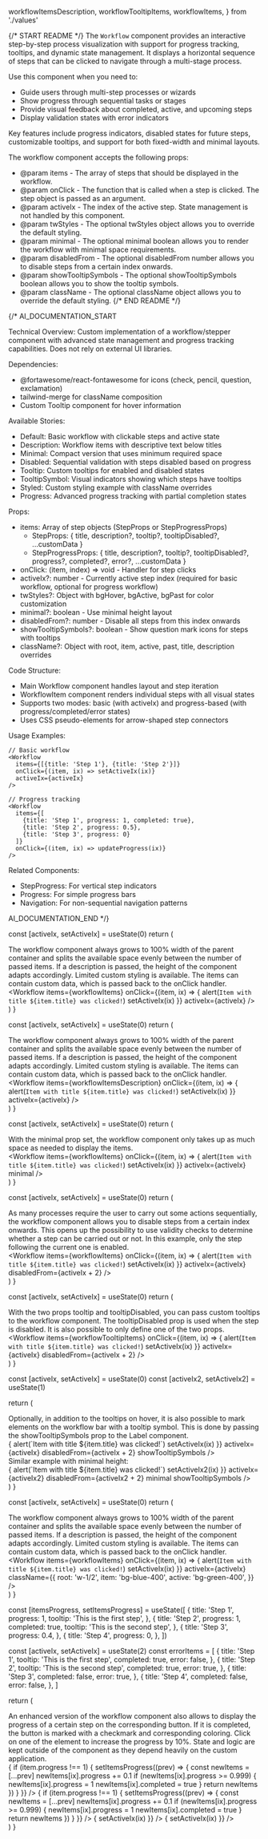   workflowItemsDescription,
  workflowTooltipItems,
  workflowItems,
} from './values'

{/* START README */}
The `Workflow` component provides an interactive step-by-step process visualization with support for progress tracking, tooltips, and dynamic state management. It displays a horizontal sequence of steps that can be clicked to navigate through a multi-stage process.

Use this component when you need to:

- Guide users through multi-step processes or wizards
- Show progress through sequential tasks or stages
- Provide visual feedback about completed, active, and upcoming steps
- Display validation states with error indicators

Key features include progress indicators, disabled states for future steps, customizable tooltips, and support for both fixed-width and minimal layouts.

The workflow component accepts the following props:

- @param items - The array of steps that should be displayed in the workflow.
- @param onClick - The function that is called when a step is clicked. The step object is passed as an argument.
- @param activeIx - The index of the active step. State management is not handled by this component.
- @param twStyles - The optional twStyles object allows you to override the default styling.
- @param minimal - The optional minimal boolean allows you to render the workflow with minimal space requirements.
- @param disabledFrom - The optional disabledFrom number allows you to disable steps from a certain index onwards.
- @param showTooltipSymbols - The optional showTooltipSymbols boolean allows you to show the tooltip symbols.
- @param className - The optional className object allows you to override the default styling.
  {/* END README */}

{/*
AI_DOCUMENTATION_START

Technical Overview: Custom implementation of a workflow/stepper component with advanced state management and progress tracking capabilities. Does not rely on external UI libraries.

Dependencies:

- @fortawesome/react-fontawesome for icons (check, pencil, question, exclamation)
- tailwind-merge for className composition
- Custom Tooltip component for hover information

Available Stories:

- Default: Basic workflow with clickable steps and active state
- Description: Workflow items with descriptive text below titles
- Minimal: Compact version that uses minimum required space
- Disabled: Sequential validation with steps disabled based on progress
- Tooltip: Custom tooltips for enabled and disabled states
- TooltipSymbol: Visual indicators showing which steps have tooltips
- Styled: Custom styling example with className overrides
- Progress: Advanced progress tracking with partial completion states

Props:

- items: Array of step objects (StepProps or StepProgressProps)
  - StepProps: { title, description?, tooltip?, tooltipDisabled?, ...customData }
  - StepProgressProps: { title, description?, tooltip?, tooltipDisabled?, progress?, completed?, error?, ...customData }
- onClick: (item, index) => void - Handler for step clicks
- activeIx?: number - Currently active step index (required for basic workflow, optional for progress workflow)
- twStyles?: Object with bgHover, bgActive, bgPast for color customization
- minimal?: boolean - Use minimal height layout
- disabledFrom?: number - Disable all steps from this index onwards
- showTooltipSymbols?: boolean - Show question mark icons for steps with tooltips
- className?: Object with root, item, active, past, title, description overrides

Code Structure:

- Main Workflow component handles layout and step iteration
- WorkflowItem component renders individual steps with all visual states
- Supports two modes: basic (with activeIx) and progress-based (with progress/completed/error states)
- Uses CSS pseudo-elements for arrow-shaped step connectors

Usage Examples:

```tsx
// Basic workflow
<Workflow
  items={[{title: 'Step 1'}, {title: 'Step 2'}]}
  onClick={(item, ix) => setActiveIx(ix)}
  activeIx={activeIx}
/>

// Progress tracking
<Workflow
  items={[
    {title: 'Step 1', progress: 1, completed: true},
    {title: 'Step 2', progress: 0.5},
    {title: 'Step 3', progress: 0}
  ]}
  onClick={(item, ix) => updateProgress(ix)}
/>
```

Related Components:

- StepProgress: For vertical step indicators
- Progress: For simple progress bars
- Navigation: For non-sequential navigation patterns

AI_DOCUMENTATION_END
*/}

  const [activeIx, setActiveIx] = useState(0)
  return (
    <div className="w-full">
      <div>
        The workflow component always grows to 100% width of the parent
        container and splits the available space evenly between the number of
        passed items. If a description is passed, the height of the component
        adapts accordingly. Limited custom styling is available. The items can
        contain custom data, which is passed back to the onClick handler.
      </div>
      <Workflow
        items={workflowItems}
        onClick={(item, ix) => {
          alert(`Item with title ${item.title} was clicked!`)
          setActiveIx(ix)
        }}
        activeIx={activeIx}
      />
    </div>
  )
}

  const [activeIx, setActiveIx] = useState(0)
  return (
    <div className="w-full">
      <div>
        The workflow component always grows to 100% width of the parent
        container and splits the available space evenly between the number of
        passed items. If a description is passed, the height of the component
        adapts accordingly. Limited custom styling is available. The items can
        contain custom data, which is passed back to the onClick handler.
      </div>
      <Workflow
        items={workflowItemsDescription}
        onClick={(item, ix) => {
          alert(`Item with title ${item.title} was clicked!`)
          setActiveIx(ix)
        }}
        activeIx={activeIx}
      />
    </div>
  )
}

  const [activeIx, setActiveIx] = useState(0)
  return (
    <div className="w-full">
      <div>
        With the minimal prop set, the workflow component only takes up as much
        space as needed to display the items.
      </div>
      <Workflow
        items={workflowItems}
        onClick={(item, ix) => {
          alert(`Item with title ${item.title} was clicked!`)
          setActiveIx(ix)
        }}
        activeIx={activeIx}
        minimal
      />
    </div>
  )
}

  const [activeIx, setActiveIx] = useState(0)
  return (
    <div className="w-full">
      <div>
        As many processes require the user to carry out some actions
        sequentially, the workflow component allows you to disable steps from a
        certain index onwards. This opens up the possibility to use validity
        checks to determine whether a step can be carried out or not. In this
        example, only the step following the current one is enabled.
      </div>
      <Workflow
        items={workflowItems}
        onClick={(item, ix) => {
          alert(`Item with title ${item.title} was clicked!`)
          setActiveIx(ix)
        }}
        activeIx={activeIx}
        disabledFrom={activeIx + 2}
      />
    </div>
  )
}

  const [activeIx, setActiveIx] = useState(0)
  return (
    <div className="w-full">
      <div>
        With the two props tooltip and tooltipDisabled, you can pass custom
        tooltips to the workflow component. The tooltipDisabled prop is used
        when the step is disabled. It is also possible to only define one of the
        two props.
      </div>
      <Workflow
        items={workflowTooltipItems}
        onClick={(item, ix) => {
          alert(`Item with title ${item.title} was clicked!`)
          setActiveIx(ix)
        }}
        activeIx={activeIx}
        disabledFrom={activeIx + 2}
      />
    </div>
  )
}

  const [activeIx, setActiveIx] = useState(0)
  const [activeIx2, setActiveIx2] = useState(1)

return (

<div className="w-full">
  <div>
    Optionally, in addition to the tooltips on hover, it is also possible to
    mark elements on the workflow bar with a tooltip symbol. This is done by
    passing the showTooltipSymbols prop to the Label component.
  </div>
  <Workflow
    items={workflowTooltipItems}
    onClick={(item, ix) => {
      alert(`Item with title ${item.title} was clicked!`)
      setActiveIx(ix)
    }}
    activeIx={activeIx}
    disabledFrom={activeIx + 2}
    showTooltipSymbols
  />
  <div className="mt-2">Similar example with minimal height:</div>
  <Workflow
    items={workflowTooltipItems}
    onClick={(item, ix) => {
      alert(`Item with title ${item.title} was clicked!`)
      setActiveIx2(ix)
    }}
    activeIx={activeIx2}
    disabledFrom={activeIx2 + 2}
    minimal
    showTooltipSymbols
  />
</div>
) }

  const [activeIx, setActiveIx] = useState(0)
  return (
    <div className="w-full">
      <div>
        The workflow component always grows to 100% width of the parent
        container and splits the available space evenly between the number of
        passed items. If a description is passed, the height of the component
        adapts accordingly. Limited custom styling is available. The items can
        contain custom data, which is passed back to the onClick handler.
      </div>
      <Workflow
        items={workflowItems}
        onClick={(item, ix) => {
          alert(`Item with title ${item.title} was clicked!`)
          setActiveIx(ix)
        }}
        activeIx={activeIx}
        className={{
          root: 'w-1/2',
          item: 'bg-blue-400',
          active: 'bg-green-400',
        }}
      />
    </div>
  )
}

  const [itemsProgress, setItemsProgress] = useState([
    {
      title: 'Step 1',
      progress: 1,
      tooltip: 'This is the first step',
    },
    {
      title: 'Step 2',
      progress: 1,
      completed: true,
      tooltip: 'This is the second step',
    },
    {
      title: 'Step 3',
      progress: 0.4,
    },
    {
      title: 'Step 4',
      progress: 0,
    },
  ])

const [activeIx, setActiveIx] = useState(2)
const errorItems = [
{
title: 'Step 1',
tooltip: 'This is the first step',
completed: true,
error: false,
},
{
title: 'Step 2',
tooltip: 'This is the second step',
completed: true,
error: true,
},
{
title: 'Step 3',
completed: false,
error: true,
},
{
title: 'Step 4',
completed: false,
error: false,
},
]

return (

<div className="flex w-full flex-col gap-3">
  <div>
    An enhanced version of the workflow component also allows to display the
    progress of a certain step on the corresponding button. If it is completed,
    the button is marked with a checkmark and corresponding coloring. Click on
    one of the element to increase the progress by 10%. State and logic are kept
    outside of the component as they depend heavily on the custom application.
  </div>
  <Workflow
    items={itemsProgress}
    onClick={(item, ix) => {
      if (item.progress !== 1) {
        setItemsProgress((prev) => {
          const newItems = [...prev]
          newItems[ix].progress += 0.1
          if (newItems[ix].progress >= 0.999) {
            newItems[ix].progress = 1
            newItems[ix].completed = true
          }
          return newItems
        })
      }
    }}
  />
  <Workflow
    showTooltipSymbols
    items={itemsProgress}
    onClick={(item, ix) => {
      if (item.progress !== 1) {
        setItemsProgress((prev) => {
          const newItems = [...prev]
          newItems[ix].progress += 0.1
          if (newItems[ix].progress >= 0.999) {
            newItems[ix].progress = 1
            newItems[ix].completed = true
          }
          return newItems
        })
      }
    }}
  />
  <Workflow
    showTooltipSymbols
    items={errorItems}
    activeIx={activeIx}
    onClick={(_, ix) => {
      setActiveIx(ix)
    }}
  />
  <Workflow
    minimal
    showTooltipSymbols
    items={errorItems}
    activeIx={activeIx}
    onClick={(_, ix) => {
      setActiveIx(ix)
    }}
  />
</div>
) }

